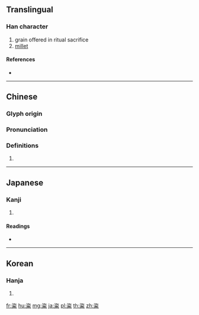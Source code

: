{{character info/new}}
==Translingual==

===Han character===
{{Han char|rn=119|rad=米|as=06|sn=12|four=37904|canj=IOFD,MOFD}}

# grain offered in ritual sacrifice
# [[millet]]

====References====
* {{Han ref|kx=0908.290|dkj=26932|dj=1334.230|hdz=53148.040|uh=7CA2|ud=31906|bh=DAE7|bd=56039}}

----

==Chinese==
{{zh-forms}}

===Glyph origin===
{{Han etym}}

===Pronunciation===
{{zh-pron
|m=zī
|c=ci1,zi1
|h=pfs=
|md=
|mn=
|w=
|mc=y
|oc=y
|cat=
}}

===Definitions===
{{zh-hanzi}}

# {{rfdef|lang=zh}}

----

==Japanese==

===Kanji===
{{ja-kanji|grade=|rs=米06}}

# {{defn|lang=ja|sort=米06}}

====Readings====
* {{ja-readings|on=[[し]] (shi), [[せい]] (sei)|kun=[[きび]] (kibi)|nanori=}}

----

==Korean==

===Hanja===
{{ko-hanja|hangeul=자|eumhun=|rv=ja|mr=cha|y=ca}}

# {{defn|lang=ko|sort=米06}}

[[fr:粢]]
[[hu:粢]]
[[mg:粢]]
[[ja:粢]]
[[pl:粢]]
[[th:粢]]
[[zh:粢]]